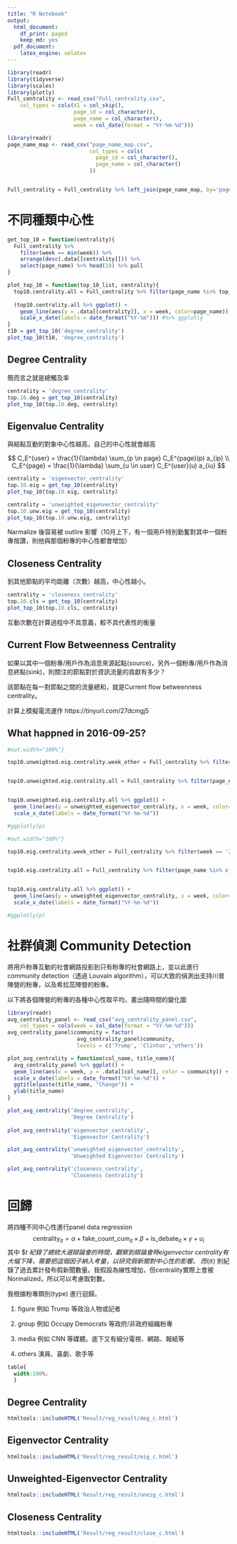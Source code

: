 ```yaml
---
title: "R Notebook"
output:
  html_document:
    df_print: paged
    keep_md: yes
  pdf_document: 
    latex_engine: xelatex
---
```


```r
library(readr)
library(tidyverse)
library(scales)
library(plotly)
Full_centrality <- read_csv("Full_centrality.csv", 
    col_types = cols(X1 = col_skip(), 
                     page_id = col_character(), 
                     page_name = col_character(),
                     week = col_date(format = "%Y-%m-%d")))

library(readr)
page_name_map <- read_csv("page_name_map.csv", 
                          col_types = cols(
                            page_id = col_character(), 
                            page_name = col_character()
                          ))


Full_centrality = Full_centrality %>% left_join(page_name_map, by='page_id') %>% select(-X1) %>%relocate(page_name, .after = page_id) 
```

# 不同種類中心性
```r
get_top_10 = function(centrality){
  Full_centrality %>% 
    filter(week == min(week)) %>% 
    arrange(desc(.data[[centrality]])) %>% 
    select(page_name) %>% head(10) %>% pull
}

plot_top_10 = function(top_10_list, centrality){
  top10.centrality.all = Full_centrality %>% filter(page_name %in% top_10_list) %>% select(page_name,.data[[centrality]], week)
  
  (top10.centrality.all %>% ggplot() + 
    geom_line(aes(y = .data[[centrality]], x = week, color=page_name)) +
    scale_x_date(labels = date_format("%Y-%m"))) #%>% ggplotly
}
t10 = get_top_10('degree_centrality')
plot_top_10(t10, 'degree_centrality')
```
## Degree Centrality
簡而言之就是總觸及率
```r
centrality = 'degree_centrality'
top.10.deg = get_top_10(centrality)
plot_top_10(top.10.deg, centrality)
```

## Eigenvalue Centrality

與結點互動的對象中心性越高，自己的中心性就會越高

$$
C_E^{user} =  \frac{1}{\lambda} \sum_{p \in page} C_E^{page}(p) a_{ip} \\
C_E^{page} =  \frac{1}{\lambda} \sum_{u \in user} C_E^{user}(u) a_{iu}
$$

```r
centrality = 'eigenvector_centrality'
top.10.eig = get_top_10(centrality)
plot_top_10(top.10.eig, centrality)
```
```r
centrality = 'unweighted_eigenvector_centrality'
top.10.unw.eig = get_top_10(centrality)
plot_top_10(top.10.unw.eig, centrality)
```

Narmalize 後容易被 outlire 影響（10月上下，有一個用戶特別勤奮對其中一個粉專按讚，則他與那個粉專的中心性都會增加）


## Closeness Centrality

到其他節點的平均距離（次數）越高，中心性越小。

```r
centrality = 'closeness_centrality'
top.10.cls = get_top_10(centrality)
plot_top_10(top.10.cls, centrality)
```

互動次數在計算過程中不具意義，較不具代表性的衡量

## Current Flow Betweenness Centrality

如果以其中一個粉專/用戶作為消息來源起點(source)，另外一個粉專/用戶作為消息終點(sink)，則關注的節點對於資訊流量的貢獻有多少？

該節點在每一對節點之間的流量總和，就是Current flow betweenness centrality。

計算上模擬電流運作
https://tinyurl.com/27dcmgj5

## What happned in 2016-09-25?

```r
#out.width="100%"}

top10.unweighted.eig.centrality.week_other = Full_centrality %>% filter(week == '2016-09-25') %>% arrange(desc(unweighted_eigenvector_centrality)) %>% select(page_name) %>% head(3) %>% pull


top10.unweighted.eig.centrality.all = Full_centrality %>% filter(page_name %in% c(top.10.unw.eig[1:3], top10.unweighted.eig.centrality.week_other)) %>% select(page_name,unweighted_eigenvector_centrality, week)


top10.unweighted.eig.centrality.all %>% ggplot() + 
  geom_line(aes(y = unweighted_eigenvector_centrality, x = week, color=page_name)) +
  scale_x_date(labels = date_format("%Y-%m-%d"))

#ggplotly(p)
```
```r
#out.width="100%"}

top10.eig.centrality.week_other = Full_centrality %>% filter(week == '2016-10-02') %>% arrange(desc(eigenvector_centrality)) %>% select(page_name) %>% head(4) %>% pull


top10.eig.centrality.all = Full_centrality %>% filter(page_name %in% c(top.10.eig[1:4], top10.eig.centrality.week_other)) %>% select(page_name,unweighted_eigenvector_centrality, week)


top10.eig.centrality.all %>% ggplot() + 
  geom_line(aes(y = unweighted_eigenvector_centrality, x = week, color=page_name)) +
  scale_x_date(labels = date_format("%Y-%m-%d"))

#ggplotly(p)
```
# 社群偵測 Community Detection

將用戶粉專互動的社會網路投影到只有粉專的社會網路上，並以此進行community detection（透過 Louvain algorithm），可以大致的偵測出支持川普陣營的粉專，以及希拉蕊陣營的粉專。

以下將各個陣營的粉專的各種中心性取平均，畫出隨時間的變化圖

```r
library(readr)
avg_centrality_panel <- read_csv("avg_centrality_panel.csv", 
    col_types = cols(week = col_date(format = "%Y-%m-%d")))
avg_centrality_panel$community = factor(
                      avg_centrality_panel$community,
                      levels = c('Trump', 'Clinton','others'))

plot_avg_centrality = function(col_name, title_name){
  avg_centrality_panel %>% ggplot() +
  geom_line(aes(x = week, y = .data[[col_name]], color = community)) +
  scale_x_date(labels = date_format("%Y-%m-%d")) + 
  ggtitle(paste(title_name, "Change")) +
  ylab(title_name)
}

plot_avg_centrality('degree_centrality', 
                    'Degree Centrality')
  
plot_avg_centrality('eigenvector_centrality', 
                    'Eigenvector Centrality')

plot_avg_centrality('unweighted_eigenvector_centrality', 
                    'Unweighted Eigenvector Centrality')

plot_avg_centrality('closeness_centrality', 
                    'Closeness Centrality')

```

# 回歸
將四種不同中心性進行panel data regression
$$
\text{centrality}_{it} = \alpha + \text{fake_count_cum}_{it} \times \beta + \text{is_debate}_{it} \times \gamma + u_i
$$
其中 $\text{is_debate}_t 紀錄了總統大選辯論會的時間，觀察到辯論會時eigenvector centrality有大幅下降，需要把這個因子納入考量，以研究假新聞對中心性的影響。
而\text{fake_count_cum}_{it} 則紀錄了過去累計發布假新聞數量。我假設為線性增加，但centrality實際上會被Normalized，所以可以考慮取對數。

我根據粉專類別(type) 進行迴歸。


1. figure 
例如 Trump 等政治人物或記者

2. group
例如 Occupy Democrats 等政府/非政府組織粉專

3. media
例如 CNN 等媒體。底下又有細分電視、網路、報紙等

4. others
演員、喜劇、歌手等



```css

table{
  width:100%;
  }
```

## Degree Centrality
```r
htmltools::includeHTML('Result/reg_result/deg_c.html')
```
## Eigenvector Centrality
```r
htmltools::includeHTML('Result/reg_result/eig_c.html')
```
## Unweighted-Eigenvector Centrality
```r
htmltools::includeHTML('Result/reg_result/uneig_c.html')
```
## Closeness Centrality
```r
htmltools::includeHTML('Result/reg_result/close_c.html')
```

